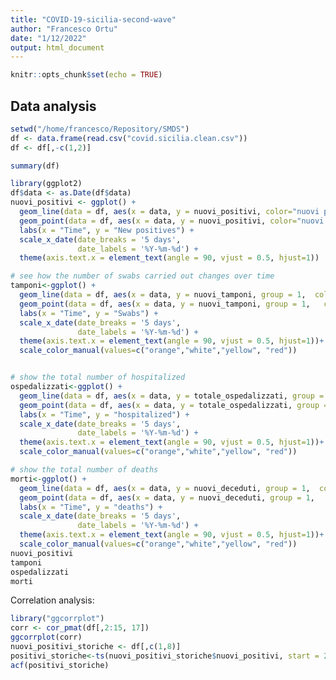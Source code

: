```yaml
---
title: "COVID-19-sicilia-second-wave"
author: "Francesco Ortu"
date: "1/12/2022"
output: html_document
---
```


```r
knitr::opts_chunk$set(echo = TRUE)
```

## Data analysis

```r
setwd("/home/francesco/Repository/SMDS")
df <- data.frame(read.csv("covid.sicilia.clean.csv"))
df <- df[,-c(1,2)]

```

```r
summary(df)
```

```r
library(ggplot2)
df$data <- as.Date(df$data)
nuovi_positivi <- ggplot() +
  geom_line(data = df, aes(x = data, y = nuovi_positivi, color="nuovi positivi", group = 1)) +
  geom_point(data = df, aes(x = data, y = nuovi_positivi, color="nuovi positivi", group = 1))+ 
  labs(x = "Time", y = "New positives") +
  scale_x_date(date_breaks = '5 days',
               date_labels = '%Y-%m-%d') +
  theme(axis.text.x = element_text(angle = 90, vjust = 0.5, hjust=1))

# see how the number of swabs carried out changes over time
tamponi<-ggplot() +
  geom_line(data = df, aes(x = data, y = nuovi_tamponi, group = 1,  color=color)) +
  geom_point(data = df, aes(x = data, y = nuovi_tamponi, group = 1,   color=color)) +
  labs(x = "Time", y = "Swabs") +
  scale_x_date(date_breaks = '5 days',
               date_labels = '%Y-%m-%d') +
  theme(axis.text.x = element_text(angle = 90, vjust = 0.5, hjust=1))+
  scale_color_manual(values=c("orange","white","yellow", "red"))


# show the total number of hospitalized 
ospedalizzati<-ggplot() +
  geom_line(data = df, aes(x = data, y = totale_ospedalizzati, group = 1,  color=color)) +
  geom_point(data = df, aes(x = data, y = totale_ospedalizzati, group = 1,   color=color)) +
  labs(x = "Time", y = "hospitalized") +
  scale_x_date(date_breaks = '5 days',
               date_labels = '%Y-%m-%d') +
  theme(axis.text.x = element_text(angle = 90, vjust = 0.5, hjust=1))+
  scale_color_manual(values=c("orange","white","yellow", "red"))

# show the total number of deaths 
morti<-ggplot() +
  geom_line(data = df, aes(x = data, y = nuovi_deceduti, group = 1,  color=color)) +
  geom_point(data = df, aes(x = data, y = nuovi_deceduti, group = 1,   color=color)) +
  labs(x = "Time", y = "deaths") +
  scale_x_date(date_breaks = '5 days',
               date_labels = '%Y-%m-%d') +
  theme(axis.text.x = element_text(angle = 90, vjust = 0.5, hjust=1))+
  scale_color_manual(values=c("orange","white","yellow", "red"))
nuovi_positivi
tamponi
ospedalizzati
morti
```

Correlation analysis:

```r
library("ggcorrplot")
corr <- cor_pmat(df[,2:15, 17])
ggcorrplot(corr)
nuovi_positivi_storiche <- df[,c(1,8)]
positivi_storiche<-ts(nuovi_positivi_storiche$nuovi_positivi, start = 2020/10/01, frequency=1)
acf(positivi_storiche)
```
```r

```

